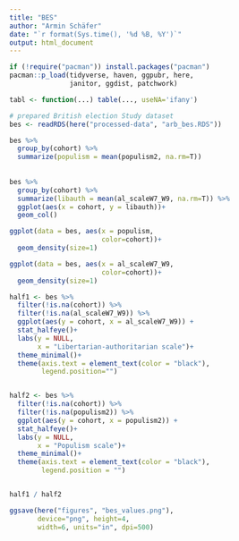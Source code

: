 ```yaml
---
title: "BES"
author: "Armin Schäfer"
date: "`r format(Sys.time(), '%d %B, %Y')`"
output: html_document
---
```


```r

if (!require("pacman")) install.packages("pacman")
pacman::p_load(tidyverse, haven, ggpubr, here,
               janitor, ggdist, patchwork)

tabl <- function(...) table(..., useNA='ifany')

# prepared British election Study dataset
bes <- readRDS(here("processed-data", "arb_bes.RDS")) 

```

```r

bes %>%
  group_by(cohort) %>%
  summarize(populism = mean(populism2, na.rm=T))
  
  
bes %>%
  group_by(cohort) %>%
  summarize(libauth = mean(al_scaleW7_W9, na.rm=T)) %>%
  ggplot(aes(x = cohort, y = libauth))+
  geom_col()

```


```r
ggplot(data = bes, aes(x = populism,
                       color=cohort))+
  geom_density(size=1)

ggplot(data = bes, aes(x = al_scaleW7_W9,
                       color=cohort))+
  geom_density(size=1)

```


```r

half1 <- bes %>%
  filter(!is.na(cohort)) %>%
  filter(!is.na(al_scaleW7_W9)) %>%
  ggplot(aes(y = cohort, x = al_scaleW7_W9)) +
  stat_halfeye()+
  labs(y = NULL,
       x = "Libertarian-authoritarian scale")+
  theme_minimal()+
  theme(axis.text = element_text(color = "black"),
        legend.position="")


half2 <- bes %>%
  filter(!is.na(cohort)) %>%
  filter(!is.na(populism2)) %>%
  ggplot(aes(y = cohort, x = populism2)) +
  stat_halfeye()+
  labs(y = NULL,
       x = "Populism scale")+
  theme_minimal()+
  theme(axis.text = element_text(color = "black"),
        legend.position = "")


half1 / half2

ggsave(here("figures", "bes_values.png"),
       device="png", height=4, 
       width=6, units="in", dpi=500)

``` 